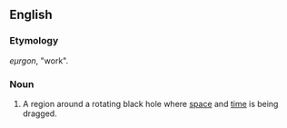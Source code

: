 ==English==

===Etymology===
{{Gk.}} ''eµrgon'', "work".

===Noun===
{{en-noun}}

# {{physics}} A region around a rotating black hole where [[space]] and [[time]] is being dragged.